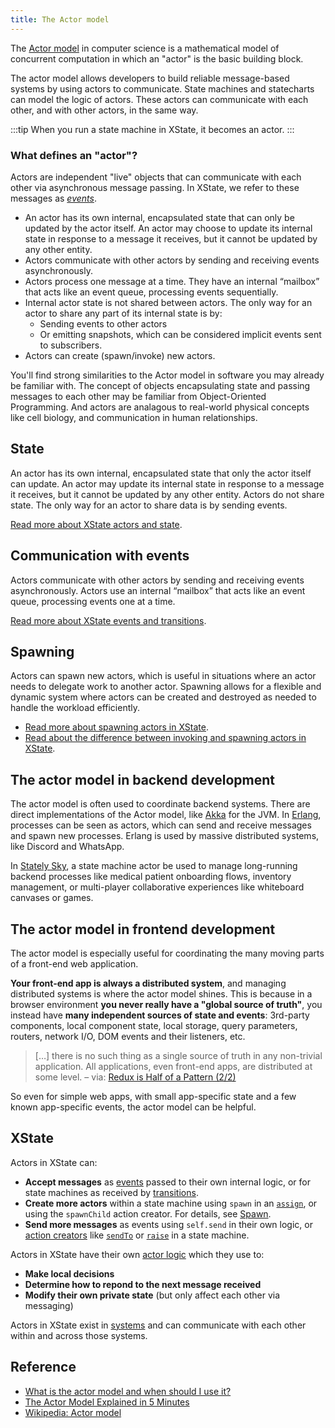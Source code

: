 ```yaml
---
title: The Actor model
---
```


The [Actor model](https://en.wikipedia.org/wiki/Actor_model) in computer science is a mathematical model of concurrent computation in which an "actor" is the basic building block.

The actor model allows developers to build reliable message-based systems by using actors to communicate. State machines and statecharts can model the logic of actors. These actors can communicate with each other, and with other actors, in the same way.

:::tip
When you run a state machine in XState, it becomes an actor.
:::

### What defines an "actor"?

Actors are independent "live" objects that can communicate with each other via asynchronous message passing. In XState, we refer to these messages as [_events_](transitions.mdx).

- An actor has its own internal, encapsulated state that can only be updated by the actor itself. An actor may choose to update its internal state in response to a message it receives, but it cannot be updated by any other entity.
- Actors communicate with other actors by sending and receiving events asynchronously.
- Actors process one message at a time. They have an internal “mailbox” that acts like an event queue, processing events sequentially.
- Internal actor state is not shared between actors. The only way for an actor to share any part of its internal state is by:
  - Sending events to other actors
  - Or emitting snapshots, which can be considered implicit events sent to subscribers.
- Actors can create (spawn/invoke) new actors.

You'll find strong similarities to the Actor model in software you may already be familiar with. The concept of objects encapsulating state and passing messages to each other may be familiar from Object-Oriented Programming. And actors are analagous to real-world physical concepts like cell biology, and communication in human relationships.

## State

An actor has its own internal, encapsulated state that only the actor itself can update. An actor may update its internal state in response to a message it receives, but it cannot be updated by any other entity. Actors do not share state. The only way for an actor to share data is by sending events.

[Read more about XState actors and state](actors.mdx).

## Communication with events

Actors communicate with other actors by sending and receiving events asynchronously. Actors use an internal “mailbox” that acts like an event queue, processing events one at a time.

[Read more about XState events and transitions](transitions.mdx).

## Spawning

Actors can spawn new actors, which is useful in situations where an actor needs to delegate work to another actor. Spawning allows for a flexible and dynamic system where actors can be created and destroyed as needed to handle the workload efficiently.

- [Read more about spawning actors in XState](spawn.mdx).
- [Read about the difference between invoking and spawning actors in XState](actors.mdx#invoking-and-spawning-actors).

## The actor model in backend development

The actor model is often used to coordinate backend systems. There are direct implementations of the Actor model, like [Akka](https://doc.akka.io/docs/akka/current/typed/guide/introduction.html) for the JVM. In [Erlang](https://www.erlang.org/docs), processes can be seen as actors, which can send and receive messages and spawn new processes. Erlang is used by massive distributed systems, like Discord and WhatsApp.

In [Stately Sky](https://stately.ai/docs/stately-sky-getting-started), a state machine actor be used to manage long-running backend processes like medical patient onboarding flows, inventory management, or multi-player collaborative experiences like whiteboard canvases or games.

## The actor model in frontend development

The actor model is especially useful for coordinating the many moving parts of a front-end web application.

**Your front-end app is always a distributed system**, and managing distributed systems is where the actor model shines. This is because in a browser environment **you never really have a "global source of truth"**, you instead have **many independent sources of state and events**: 3rd-party components, local component state, local storage, query parameters, routers, network I/O, DOM events and their listeners, etc. 

> […] there is no such thing as a single source of truth in any non-trivial application. All applications, even front-end apps, are distributed at some level. – via: [Redux is Half of a Pattern (2/2)](https://dev.to/davidkpiano/redux-is-half-of-a-pattern-2-2-4jo3)

So even for simple web apps, with small app-specific state and a few known app-specific events, the actor model can be helpful. 

## XState

Actors in XState can:
- **Accept messages** as [events](/docs/transitions/#event-objects) passed to their own internal logic, or for state machines as received by [transitions](transitions.mdx).
- **Create more actors** within a state machine using `spawn` in an [`assign`](/docs/actions/#assign-action), or using the `spawnChild` action creator. For details, see [Spawn](spawn.mdx).
- **Send more messages** as events using `self.send` in their own logic, or [action creators](actions.mdx) like [`sendTo`](/docs/actions/#send-to-action) or [`raise`](/docs/actions/#raise-action) in a state machine.

Actors in XState have their own [actor logic](/docs/actors/#actor-logic) which they use to:
- **Make local decisions**
- **Determine how to repond to the next message received**
- **Modify their own private state** (but only affect each other via messaging)

Actors in XState exist in [systems](system.mdx) and can communicate with each other within and across those systems.

## Reference

- [What is the actor model and when should I use it?](https://stately.ai/blog/what-is-the-actor-model)
- [The Actor Model Explained in 5 Minutes](https://www.youtube.com/watch?v=ELwEdb_pD0k)
- [Wikipedia: Actor model](https://en.wikipedia.org/wiki/Actor_model)
